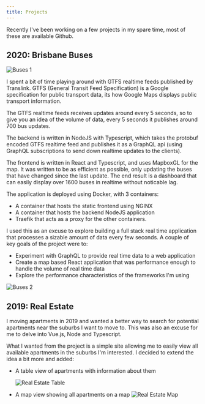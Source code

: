 ```yaml
---
title: Projects
---
```


Recently I've been working on a few projects in my spare time, most of these are available Github.

## 2020: Brisbane Buses

![Buses 1](./buses_1.png)

I spent a bit of time playing around with GTFS realtime feeds
published by Translink.
GTFS (General Transit Feed Specification) is a Google specification for public transport data,
its how Google Maps displays public transport information.

The GTFS realtime feeds receives updates around every 5 seconds,
so to give you an idea of the volume of data, every 5 seconds it publishes around 700 bus updates.

The backend is written in NodeJS with Typescript, which takes the protobuf encoded GTFS realtime feed and
publishes it as a GraphQL api (using GraphQL subscriptions to send down realtime updates to the clients).

The frontend is written in React and Typescript, and uses MapboxGL for the map.
It was written to be as efficient as possible, only updating the buses that have changed since the last update.
The end result is a dashboard that can easily display over 1600 buses in realtime without noticable lag.

The application is deployed using Docker, with 3 containers:

- A container that hosts the static frontend using NGINX
- A container that hosts the backend NodeJS application
- Traefik that acts as a proxy for the other containers.

I used this as an excuse to explore building a full stack real time application
that processes a sizable amount of data every few seconds. A couple of key goals of the project were to:

- Experiment with GraphQL to provide real time data to a web application
- Create a map based React application that was performance enough to handle the volume of real time data
- Explore the performance characteristics of the frameworks I'm using

![Buses 2](./buses_2.png)

## 2019: Real Estate

I moving apartments in 2019 and wanted a better way to search for potential apartments near the suburbs I want to move to.
This was also an excuse for me to delve into Vue.js, Node and Typescript.

What I wanted from the project is a simple site allowing me to easily view all available apartments in the suburbs I'm interested.
I decided to extend the idea a bit more and added:

- A table view of apartments with information about them

  ![Real Estate Table](./real_estate_table.png)

- A map view showing all apartments on a map
  ![Real Estate Map](./real_estate_map.png)
